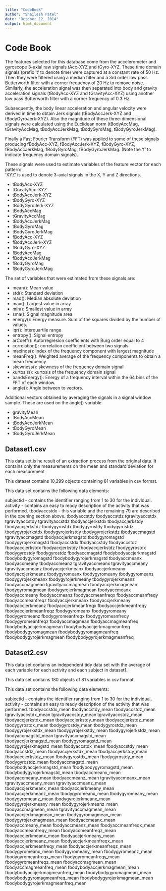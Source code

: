 ```yaml
---
title: "CodeBook"
author: "Shailesh Patel"
date: "October 12, 2014"
output: html_document
---
```


# Code Book

The features selected for this database come from the accelerometer and gyroscope 3-axial raw signals tAcc-XYZ and tGyro-XYZ. These time domain signals (prefix 't' to denote time) were captured at a constant rate of 50 Hz. Then they were filtered using a median filter and a 3rd order low pass Butterworth filter with a corner frequency of 20 Hz to remove noise. Similarly, the acceleration signal was then separated into body and gravity acceleration signals (tBodyAcc-XYZ and tGravityAcc-XYZ) using another low pass Butterworth filter with a corner frequency of 0.3 Hz. 

Subsequently, the body linear acceleration and angular velocity were derived in time to obtain Jerk signals (tBodyAccJerk-XYZ and tBodyGyroJerk-XYZ). Also the magnitude of these three-dimensional signals were calculated using the Euclidean norm (tBodyAccMag, tGravityAccMag, tBodyAccJerkMag, tBodyGyroMag, tBodyGyroJerkMag). 

Finally a Fast Fourier Transform (FFT) was applied to some of these signals producing fBodyAcc-XYZ, fBodyAccJerk-XYZ, fBodyGyro-XYZ, fBodyAccJerkMag, fBodyGyroMag, fBodyGyroJerkMag. (Note the 'f' to indicate frequency domain signals). 

These signals were used to estimate variables of the feature vector for each pattern:  
'XYZ' is used to denote 3-axial signals in the X, Y and Z directions.

- tBodyAcc-XYZ
- tGravityAcc-XYZ
- tBodyAccJerk-XYZ
- tBodyGyro-XYZ
- tBodyGyroJerk-XYZ
- tBodyAccMag
- tGravityAccMag
- tBodyAccJerkMag
- tBodyGyroMag
- tBodyGyroJerkMag
- fBodyAcc-XYZ
- fBodyAccJerk-XYZ
- fBodyGyro-XYZ
- fBodyAccMag
- fBodyAccJerkMag
- fBodyGyroMag
- fBodyGyroJerkMag

The set of variables that were estimated from these signals are: 

- mean(): Mean value
- std(): Standard deviation
- mad(): Median absolute deviation 
- max(): Largest value in array
- min(): Smallest value in array
- sma(): Signal magnitude area
- energy(): Energy measure. Sum of the squares divided by the number of values. 
- iqr(): Interquartile range 
- entropy(): Signal entropy
- arCoeff(): Autorregresion coefficients with Burg order equal to 4
- correlation(): correlation coefficient between two signals
- maxInds(): index of the frequency component with largest magnitude
- meanFreq(): Weighted average of the frequency components to obtain a mean frequency
- skewness(): skewness of the frequency domain signal 
- kurtosis(): kurtosis of the frequency domain signal 
- bandsEnergy(): Energy of a frequency interval within the 64 bins of the FFT of each window.
- angle(): Angle between to vectors.

Additional vectors obtained by averaging the signals in a signal window sample. These are used on the angle() variable:

- gravityMean
- tBodyAccMean
- tBodyAccJerkMean
- tBodyGyroMean
- tBodyGyroJerkMean

## Dataset1.csv

This data set is he result of an extraction process from the original data.  It contains 
only the measurements on the mean and standard deviation for each measurement

This dataset contains 10,299 objects containing 81 variables in csv format.

This data set contains the following data elements:

subjectid - contains the identifier ranging from 1 to 30 for the individual.
activity - contains an easy to ready description of the activity that was performed.
tbodyaccstdx - this variable and the remaining 79 are described in the opening section above.
tbodyaccstdy
tbodyaccstdz
tgravityaccstdx
tgravityaccstdy
tgravityaccstdz
tbodyaccjerkstdx
tbodyaccjerkstdy
tbodyaccjerkstdz
tbodygyrostdx
tbodygyrostdy
tbodygyrostdz
tbodygyrojerkstdx
tbodygyrojerkstdy
tbodygyrojerkstdz
tbodyaccmagstd
tgravityaccmagstd
tbodyaccjerkmagstd
tbodygyromagstd
tbodygyrojerkmagstd
fbodyaccstdx
fbodyaccstdy
fbodyaccstdz
fbodyaccjerkstdx
fbodyaccjerkstdy
fbodyaccjerkstdz
fbodygyrostdx
fbodygyrostdy
fbodygyrostdz
fbodyaccmagstd
fbodybodyaccjerkmagstd
fbodybodygyromagstd
fbodybodygyrojerkmagstd
tbodyaccmeanx
tbodyaccmeany
tbodyaccmeanz
tgravityaccmeanx
tgravityaccmeany
tgravityaccmeanz
tbodyaccjerkmeanx
tbodyaccjerkmeany
tbodyaccjerkmeanz
tbodygyromeanx
tbodygyromeany
tbodygyromeanz
tbodygyrojerkmeanx
tbodygyrojerkmeany
tbodygyrojerkmeanz
tbodyaccmagmean
tgravityaccmagmean
tbodyaccjerkmagmean
tbodygyromagmean
tbodygyrojerkmagmean
fbodyaccmeanx
fbodyaccmeany
fbodyaccmeanz
fbodyaccmeanfreqx
fbodyaccmeanfreqy
fbodyaccmeanfreqz
fbodyaccjerkmeanx
fbodyaccjerkmeany
fbodyaccjerkmeanz
fbodyaccjerkmeanfreqx
fbodyaccjerkmeanfreqy
fbodyaccjerkmeanfreqz
fbodygyromeanx
fbodygyromeany
fbodygyromeanz
fbodygyromeanfreqx
fbodygyromeanfreqy
fbodygyromeanfreqz
fbodyaccmagmean
fbodyaccmagmeanfreq
fbodybodyaccjerkmagmean
fbodybodyaccjerkmagmeanfreq
fbodybodygyromagmean
fbodybodygyromagmeanfreq
fbodybodygyrojerkmagmean
fbodybodygyrojerkmagmeanfreq

## Dataset2.csv

This data set contains an independent tidy data set with the average of each 
variable for each activity and each subject in dataset1.  

This data set contains 180 objects of 81 variables in csv format. 

This data set contains the following data elements:

subjectid - contains the identifier ranging from 1 to 30 for the individual.
activity - contains an easy to ready description of the activity that was performed.
tbodyaccstdx_mean
tbodyaccstdy_mean
tbodyaccstdz_mean
tgravityaccstdx_mean
tgravityaccstdy_mean
tgravityaccstdz_mean
tbodyaccjerkstdx_mean
tbodyaccjerkstdy_mean
tbodyaccjerkstdz_mean
tbodygyrostdx_mean
tbodygyrostdy_mean
tbodygyrostdz_mean
tbodygyrojerkstdx_mean
tbodygyrojerkstdy_mean
tbodygyrojerkstdz_mean
tbodyaccmagstd_mean
tgravityaccmagstd_mean
tbodyaccjerkmagstd_mean
tbodygyromagstd_mean
tbodygyrojerkmagstd_mean
fbodyaccstdx_mean
fbodyaccstdy_mean
fbodyaccstdz_mean
fbodyaccjerkstdx_mean
fbodyaccjerkstdy_mean
fbodyaccjerkstdz_mean
fbodygyrostdx_mean
fbodygyrostdy_mean
fbodygyrostdz_mean
fbodyaccmagstd_mean
fbodybodyaccjerkmagstd_mean
fbodybodygyromagstd_mean
fbodybodygyrojerkmagstd_mean
tbodyaccmeanx_mean
tbodyaccmeany_mean
tbodyaccmeanz_mean
tgravityaccmeanx_mean
tgravityaccmeany_mean
tgravityaccmeanz_mean
tbodyaccjerkmeanx_mean
tbodyaccjerkmeany_mean
tbodyaccjerkmeanz_mean
tbodygyromeanx_mean
tbodygyromeany_mean
tbodygyromeanz_mean
tbodygyrojerkmeanx_mean
tbodygyrojerkmeany_mean
tbodygyrojerkmeanz_mean
tbodyaccmagmean_mean
tgravityaccmagmean_mean
tbodyaccjerkmagmean_mean
tbodygyromagmean_mean
tbodygyrojerkmagmean_mean
fbodyaccmeanx_mean
fbodyaccmeany_mean
fbodyaccmeanz_mean
fbodyaccmeanfreqx_mean
fbodyaccmeanfreqy_mean
fbodyaccmeanfreqz_mean
fbodyaccjerkmeanx_mean
fbodyaccjerkmeany_mean
fbodyaccjerkmeanz_mean
fbodyaccjerkmeanfreqx_mean
fbodyaccjerkmeanfreqy_mean
fbodyaccjerkmeanfreqz_mean
fbodygyromeanx_mean
fbodygyromeany_mean
fbodygyromeanz_mean
fbodygyromeanfreqx_mean
fbodygyromeanfreqy_mean
fbodygyromeanfreqz_mean
fbodyaccmagmean_mean
fbodyaccmagmeanfreq_mean
fbodybodyaccjerkmagmean_mean
fbodybodyaccjerkmagmeanfreq_mean
fbodybodygyromagmean_mean
fbodybodygyromagmeanfreq_mean
fbodybodygyrojerkmagmean_mean
fbodybodygyrojerkmagmeanfreq_mean



